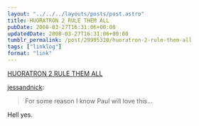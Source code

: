 ```yaml
---
layout: "../../../layouts/posts/post.astro"
title: HUORATRON 2 RULE THEM ALL
pubDate: 2008-03-27T16:31:06+00:00
updatedDate: 2008-03-27T16:31:06+00:00
tumblr_permalink: /post/29995320/huoratron-2-rule-them-all
tags: ["linklog"]
format: "link"
---
```


[HUORATRON 2 RULE THEM ALL][1]

<a href="http://tumblr.nickandjess.co.uk/post/29971101">jessandnick</a>:

> For some reason I know Paul will love this…

Hell yes.

[1]: http://www.huoratron.com/
